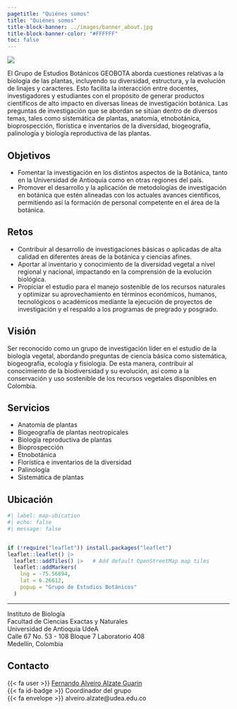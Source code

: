 ```yaml
---
pagetitle: "Quiénes somos"
title: "Quiénes somos"
title-block-banner: ../images/banner_about.jpg
title-block-banner-color: "#FFFFFF"
toc: false
---
```


![](../images/logo/geobota_logo.png){fig-align="center"}

El Grupo de Estudios Botánicos GEOBOTA aborda cuestiones relativas a la biología de las plantas, incluyendo su diversidad, estructura, y la evolución de linajes y caracteres. Esto facilita la interacción entre docentes, investigadores y estudiantes con el propósito de generar productos científicos de alto impacto en diversas líneas de investigación botánica. Las preguntas de investigación que se abordan se sitúan dentro de diversos temas, tales como sistemática de plantas, anatomía, etnobotánica, bioprospección, florística e inventarios de la diversidad, biogeografía, palinología y biología reproductiva de las plantas.

## Objetivos

-   Fomentar la investigación en los distintos aspectos de la Botánica, tanto en la Universidad de Antioquia como en otras regiones del país.
-   Promover el desarrollo y la aplicación de metodologías de investigación en botánica que estén alineadas con los actuales avances científicos, permitiendo así la formación de personal competente en el área de la botánica.

## Retos

-   Contribuir al desarrollo de investigaciones básicas o aplicadas de alta calidad en diferentes áreas de la botánica y ciencias afines.
-   Aportar al inventario y conocimiento de la diversidad vegetal a nivel regional y nacional, impactando en la comprensión de la evolución biológica.
-   Propiciar el estudio para el manejo sostenible de los recursos naturales y optimizar su aprovechamiento en términos económicos, humanos, tecnológicos o académicos mediante la ejecución de proyectos de investigación y el respaldo a los programas de pregrado y posgrado.

## Visión

Ser reconocido como un grupo de investigación líder en el estudio de la biología vegetal, abordando preguntas de ciencia básica como sistemática, biogeografía, ecología y fisiología. De esta manera, contribuir al conocimiento de la biodiversidad y su evolución, así como a la conservación y uso sostenible de los recursos vegetales disponibles en Colombia.

## Servicios

-   Anatomía de plantas
-   Biogeografía de plantas neotropicales
-   Biología reproductiva de plantas
-   Bioprospección
-   Etnobotánica
-   Florística e inventarios de la diversidad
-   Palinología
-   Sistemática de plantas

## Ubicación

```r
#| label: map-ubication
#| echo: false
#| message: false


if (!require("leaflet")) install.packages("leaflet")
leaflet::leaflet() |> 
  leaflet::addTiles() |>   # Add default OpenStreetMap map tiles
  leaflet::addMarkers(
    lng = -75.56894,
    lat = 6.26612,
    popup = "Grupo de Estudios Botánicos"
  )
```

------------------------------------------------------------------------

Instituto de Biología\
Facultad de Ciencias Exactas y Naturales\
Universidad de Antioquia UdeA\
Calle 67 No. 53 - 108 Bloque 7 Laboratorio 408\
Medellín, Colombia

## Contacto

{{< fa user >}} [Fernando Alveiro Alzate Guarin](../people/alzate-guarin_fernando-alveiro/index.qmd)\
{{< fa id-badge >}} Coordinador del grupo\
{{< fa envelope >}} alveiro.alzate@udea.edu.co\
